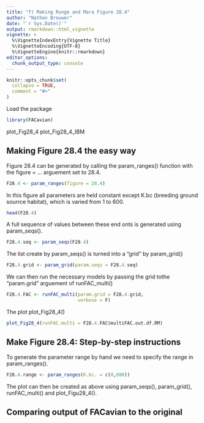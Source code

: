 ```yaml
---
title: "f) Making Runge and Mara Figure 28.4"
author: "Nathan Brouwer"
date: "`r Sys.Date()`"
output: rmarkdown::html_vignette
vignette: >
  %\VignetteIndexEntry{Vignette Title}
  %\VignetteEncoding{UTF-8}
  %\VignetteEngine{knitr::rmarkdown}
editor_options: 
  chunk_output_type: console
---
```


```r
knitr::opts_chunk$set(
  collapse = TRUE,
  comment = "#>"
)
```



Load the package
```r
library(FACavian)
```





plot_Fig28_4
plot_Fig28_4_IBM


## Making Figure 28.4 the easy way

Figure 28.4 can be generated by calling the param_ranges() function with the figure = ... arguement set to 28.4.

```r
F28.4 <- param_ranges(figure = 28.4)
```

In this figure all parameters are held constant except K.bc (breeding ground sourrce habitat), which is varied from 1 to 600.
```r
head(F28.4)
```

A full sequence of values between these end onts is generated using param_seqs().

```r
F28.4.seq <- param_seqs(F28.4)
```

The list create by param_seqs() is turned into a "grid" by param_grid()

```r
F28.4.grid <- param_grid(param.seqs = F28.4.seq)
```

We can then run the necessary models by passing the grid tothe "param.grid" arguement of runFAC_multi()
```r
F28.4.FAC <- runFAC_multi(param.grid = F28.4.grid,
                          verbose = F)
```

The plot plot_Fig28_4() 
```r
plot_Fig28_4(runFAC.multi = F28.4.FAC$multiFAC.out.df.RM)
```


## Make Figure 28.4: Step-by-step instructions

To generate the parameter range by hand we need to specify the range in param_ranges().
```r
F28.4.range <- param_ranges(K.bc. = c(0,600))
```

The plot can then be created as above using param_seqs(), param_grid(), runFAC_multi() and plot_Figu28_4().




## Comparing output of FACavian to the original 
